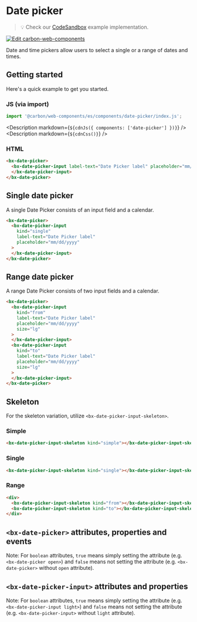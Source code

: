 
# Date picker

> 💡 Check our
> [CodeSandbox](https://codesandbox.io/s/github/carbon-design-system/carbon-for-ibm-dotcom/tree/v1/packages/carbon-web-components/examples/codesandbox/basic/components/date-picker)
> example implementation.

[![Edit carbon-web-components](https://codesandbox.io/static/img/play-codesandbox.svg)](https://codesandbox.io/s/github/carbon-design-system/carbon-for-ibm-dotcom/tree/v1/packages/carbon-web-components/examples/codesandbox/basic/components/date-picker)

Date and time pickers allow users to select a single or a range of dates and
times.

## Getting started

Here's a quick example to get you started.

### JS (via import)

```javascript
import '@carbon/web-components/es/components/date-picker/index.js';
```

<Description markdown={`${cdnJs({ components: ['date-picker'] })}`} />
<Description markdown={`${cdnCss()}`} />

### HTML

```html
<bx-date-picker>
  <bx-date-picker-input label-text="Date Picker label" placeholder="mm/dd/yyyy">
  </bx-date-picker-input>
</bx-date-picker>
```

## Single date picker

A single Date Picker consists of an input field and a calendar.

```html
<bx-date-picker>
  <bx-date-picker-input
    kind="single"
    label-text="Date Picker label"
    placeholder="mm/dd/yyyy"
  >
  </bx-date-picker-input>
</bx-date-picker>
```

## Range date picker

A range Date Picker consists of two input fields and a calendar.

```html
<bx-date-picker>
  <bx-date-picker-input
    kind="from"
    label-text="Date Picker label"
    placeholder="mm/dd/yyyy"
    size="lg"
  >
  </bx-date-picker-input>
  <bx-date-picker-input
    kind="to"
    label-text="Date Picker label"
    placeholder="mm/dd/yyyy"
    size="lg"
  >
  </bx-date-picker-input>
</bx-date-picker>
```

## Skeleton

For the skeleton variation, utilize `<bx-date-picker-input-skeleton>`.

### Simple

```html
<bx-date-picker-input-skeleton kind="simple"></bx-date-picker-input-skeleton>
```

### Single

```html
<bx-date-picker-input-skeleton kind="single"></bx-date-picker-input-skeleton>
```

### Range

```html
<div>
  <bx-date-picker-input-skeleton kind="from"></bx-date-picker-input-skeleton>
  <bx-date-picker-input-skeleton kind="to"></bx-date-picker-input-skeleton>
</div>
```

## `<bx-date-picker>` attributes, properties and events

Note: For `boolean` attributes, `true` means simply setting the attribute (e.g.
`<bx-date-picker open>`) and `false` means not setting the attribute (e.g.
`<bx-date-picker>` without `open` attribute).

<Props of="bx-date-picker" />

## `<bx-date-picker-input>` attributes and properties

Note: For `boolean` attributes, `true` means simply setting the attribute (e.g.
`<bx-date-picker-input light>`) and `false` means not setting the attribute
(e.g. `<bx-date-picker-input>` without `light` attribute).

<Props of="bx-date-picker-input" />

